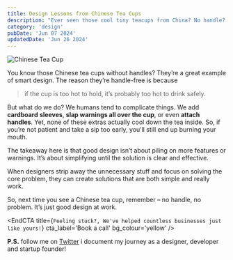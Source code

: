 ```yaml
---
title: Design Lessons from Chinese Tea Cups
description: "Ever seen those cool tiny teacups from China? No handle? Don't worry, it's genius! Too hot to hold = too hot to drink. Simple, elegant, makes you wait and appreciate the good stuff."
category: 'design'
pubDate: 'Jun 07 2024'
updatedDate: 'Jun 26 2024'
---
```


![Chinese Tea Cup](https://assets.sanju.sh/thoughts%2Fchinese-tea-cup.png)

You know those Chinese tea cups without handles? They’re a great example of smart design. The reason they’re handle-free is because 

> if the cup is too hot to hold, it’s probably too hot to drink safely.

But what do we do? We humans tend to complicate things. We add **cardboard** **sleeves**, **slap warnings all over the cup**, or even **attach handles**. Yet, none of these extras actually cool down the tea inside. So, if you’re not patient and take a sip too early, you’ll still end up burning your mouth.

The takeaway here is that good design isn’t about piling on more features or warnings. It’s about simplifying until the solution is clear and effective. 

When designers strip away the unnecessary stuff and focus on solving the core problem, they can create solutions that are both simple and really work.

So, next time you see a Chinese tea cup, remember – no handle, no problem. It’s just good design at work.



<EndCTA
	title={`Feeling stuck?, We've helped countless businesses just like yours!`}
	cta_label='Book a call'
	bg_colour='yellow'
/>


**P.S.** follow me on [Twitter](https://x.com/spikeysanju) i document my journey as a designer, developer and startup founder!
